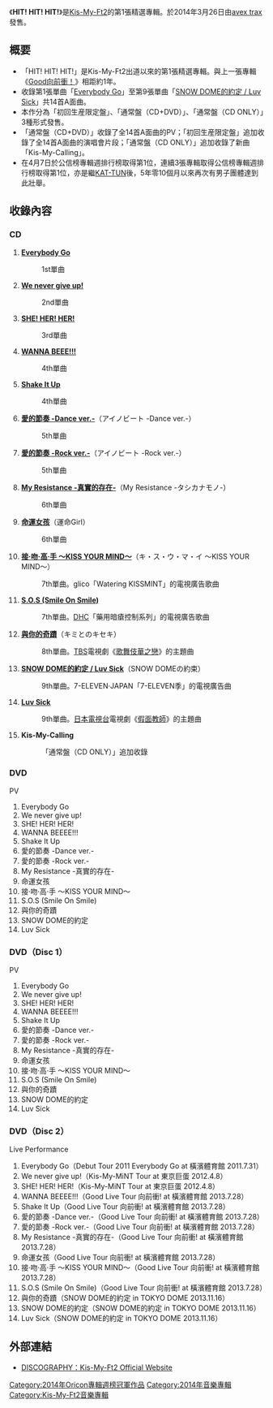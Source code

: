 {{unreferenced|time=2014-05-23T17:39:09+00:00}}
{{Infobox Album
| Name           = HIT! HIT! HIT!
| Type           = [[精選輯|精選輯]]
| Artist         = [[Kis-My-Ft2|Kis-My-Ft2]]
| Released       = 2012年3月28日
| Recorded       = 
| Genre          = [[J-POP|J-POP]]
| Length         = 
| Label          = [[avex_trax|avex trax]]
| Producer       = 
| Reviews        = 
| Chart position = * 週間1位<small>（[[Oricon公信榜|Oricon]]）</small>
* 2012年3月度2位<small>（Oricon）</small>
| Certification  =
| Last album     = [[Good向前衝！|Good向前衝！]]<br/>（2013年）
| This album     = '''HIT! HIT! HIT!'''<br/>（2014年）
| Next album     = [[Kis-My-Journey|Kis-My-Journey]]<br/>（2014年）
| Misc ={{Singles
| Name           = HIT! HIT! HIT!
| Type           = 精選輯
| single 1       = [[接·吻·高·手_～KISS_YOUR_MIND～/S.O.S_(Smile_On_Smile)|接·吻·高·手 ～KISS YOUR MIND～/S.O.S (Smile On Smile)]]
| single 1 date  = 2013年3月27日
| single 2       = [[與你的奇蹟|與你的奇蹟]]
| single 2 date  = 2013年8月14日
| single 3       = [[SNOW_DOME的約定_/_Luv_Sick|SNOW DOME的約定 / Luv Sick]]
| single 3 date  = 2013年11月13日
}}
}}
《'''HIT! HIT! HIT!'''》是[[Kis-My-Ft2|Kis-My-Ft2]]的第1張精選專輯。於2014年3月26日由[[avex_trax|avex trax]]發售。

== 概要 ==
* 「HIT! HIT! HIT!」是Kis-My-Ft2出道以來的第1張精選專輯。與上一張專輯《[[Good向前衝！|Good向前衝！]]》相距約1年。
* 收錄第1張單曲「[[Everybody_Go|Everybody Go]]」至第9張單曲「[[SNOW_DOME的約定_/_Luv_Sick|SNOW DOME的約定 / Luv Sick]]」共14首A面曲。
* 本作分為「初回生産限定盤」、「通常盤（CD+DVD）」、「通常盤（CD ONLY）」3種形式發售。
* 「通常盤（CD+DVD）」收錄了全14首A面曲的PV；「初回生産限定盤」追加收錄了全14首A面曲的演唱會片段；「通常盤（CD ONLY）」追加收錄了新曲「Kis-My-Calling」。
* 在4月7日於公信榜專輯週排行榜取得第1位，連續3張專輯取得公信榜專輯週排行榜取得第1位，亦是繼[[KAT-TUN|KAT-TUN]]後，5年零10個月以來再次有男子團體達到此壯舉。

== 收錄內容 ==
=== CD ===
# '''[[Everybody_Go|Everybody Go]]'''
#:1st單曲
# '''[[We_never_give_up!|We never give up!]]'''
#:2nd單曲
# '''[[SHE!_HER!_HER!|SHE! HER! HER!]]'''
#:3rd單曲
# '''[[WANNA_BEEEE!!!/Shake_It_Up|WANNA BEEE!!!]]'''
#:4th單曲
# '''[[WANNA_BEEEE!!!/Shake_It_Up|Shake It Up]]'''
#:4th單曲
# '''[[愛的節奏|愛的節奏 -Dance ver.-]]'''（アイノビート -Dance ver.-）
#:5th單曲
# '''[[愛的節奏|愛的節奏 -Rock ver.-]]'''（アイノビート -Rock ver.-）
#:5th單曲
# '''[[My_Resistance_-真實的存在-/命運女孩|My Resistance -真實的存在-]]'''（My Resistance -タシカナモノ-）
#:6th單曲
# '''[[My_Resistance_-真實的存在-/命運女孩|命運女孩]]'''（運命Girl）
#:6th單曲
# '''[[接·吻·高·手_～KISS_YOUR_MIND～/S.O.S_(Smile_On_Smile)|接·吻·高·手 ～KISS YOUR MIND～]]'''（キ・ス・ウ・マ・イ 〜KISS YOUR MIND〜）
#:7th單曲。glico「Watering KISSMINT」的電視廣告歌曲
# '''[[接·吻·高·手_～KISS_YOUR_MIND～/S.O.S_(Smile_On_Smile)|S.O.S (Smile On Smile)]]'''
#:7th單曲。[[DHC|DHC]]「藥用暗瘡控制系列」的電視廣告歌曲
# '''[[與你的奇蹟|與你的奇蹟]]'''（キミとのキセキ）
#:8th單曲。[[TBS|TBS]]電視劇《[[歌舞伎華之戀|歌舞伎華之戀]]》的主題曲
# '''[[SNOW_DOME的約定_/_Luv_Sick|SNOW DOME的約定 / Luv Sick]]'''（SNOW DOMEの約束）
#:9th單曲。7-ELEVEN‧JAPAN「7-ELEVEN季」的電視廣告曲
# '''[[SNOW_DOME的約定_/_Luv_Sick|Luv Sick]]'''
#:9th單曲。[[日本電視台|日本電視台]]電視劇《[[假面教師|假面教師]]》的主題曲
# '''Kis-My-Calling'''
#:「通常盤（CD ONLY）」追加收錄

=== DVD ===
;PV
# Everybody Go
# We never give up!
# SHE! HER! HER!
# WANNA BEEEE!!!
# Shake It Up
# 愛的節奏 -Dance ver.-
# 愛的節奏 -Rock ver.-
# My Resistance -真實的存在-
# 命運女孩
# 接·吻·高·手 ～KISS YOUR MIND～
# S.O.S (Smile On Smile)
# 與你的奇蹟
# SNOW DOME的約定
# Luv Sick

=== DVD（Disc 1） ===
;PV
# Everybody Go
# We never give up!
# SHE! HER! HER!
# WANNA BEEEE!!!
# Shake It Up
# 愛的節奏 -Dance ver.-
# 愛的節奏 -Rock ver.-
# My Resistance -真實的存在-
# 命運女孩
# 接·吻·高·手 ～KISS YOUR MIND～
# S.O.S (Smile On Smile)
# 與你的奇蹟
# SNOW DOME的約定
# Luv Sick

=== DVD（Disc 2） ===
;Live Performance
# Everybody Go（Debut Tour 2011 Everybody Go at 橫濱體育館 2011.7.31）
# We never give up!（Kis-My-MiNT Tour at 東京巨蛋 2012.4.8）
# SHE! HER! HER!（Kis-My-MiNT Tour at 東京巨蛋 2012.4.8）
# WANNA BEEEE!!!（Good Live Tour 向前衝! at 橫濱體育館 2013.7.28）
# Shake It Up（Good Live Tour 向前衝! at 橫濱體育館 2013.7.28）
# 愛的節奏 -Dance ver.-（Good Live Tour 向前衝! at 橫濱體育館 2013.7.28）
# 愛的節奏 -Rock ver.-（Good Live Tour 向前衝! at 橫濱體育館 2013.7.28）
# My Resistance -真實的存在-（Good Live Tour 向前衝! at 橫濱體育館 2013.7.28）
# 命運女孩（Good Live Tour 向前衝! at 橫濱體育館 2013.7.28）
# 接·吻·高·手 ～KISS YOUR MIND～（Good Live Tour 向前衝! at 橫濱體育館 2013.7.28）
# S.O.S (Smile On Smile)（Good Live Tour 向前衝! at 橫濱體育館 2013.7.28）
# 與你的奇蹟（SNOW DOME的約定 in TOKYO DOME 2013.11.16）
# SNOW DOME的約定（SNOW DOME的約定 in TOKYO DOME 2013.11.16）
# Luv Sick（SNOW DOME的約定 in TOKYO DOME 2013.11.16）

== 外部連結 ==
* [http://avexnet.or.jp/kismyft2/discography/ DISCOGRAPHY：Kis-My-Ft2 Official Website]{{Wayback|url=http://avexnet.or.jp/kismyft2/discography/ |date=20130118223128 }}

{{Kis-My-Ft2}}
{{Oricon專輯週榜冠軍 (2014年)|2014年4月7日}}

{{DEFAULTSORT:HIT! HIT! HIT!}}
[[Category:2014年Oricon專輯週榜冠軍作品|Category:2014年Oricon專輯週榜冠軍作品]]
[[Category:2014年音樂專輯|Category:2014年音樂專輯]]

[[Category:Kis-My-Ft2音樂專輯|Category:Kis-My-Ft2音樂專輯]]